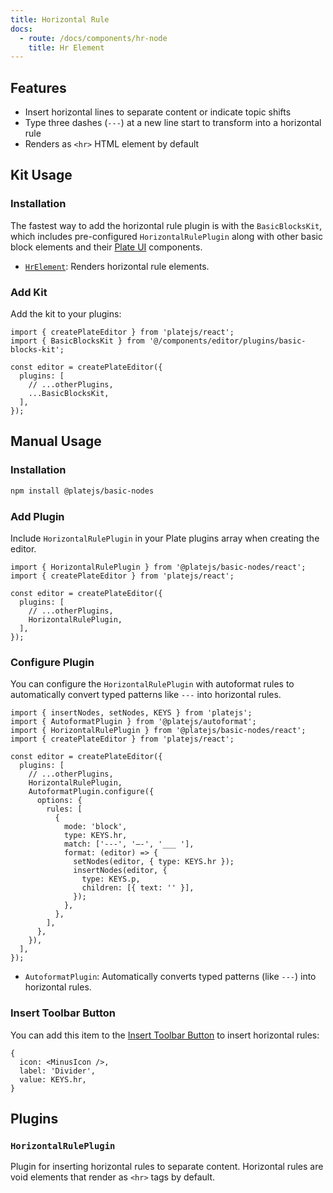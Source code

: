 ```yaml
---
title: Horizontal Rule
docs:
  - route: /docs/components/hr-node
    title: Hr Element
---
```


<ComponentPreview name="basic-blocks-demo" />

<PackageInfo>

## Features

- Insert horizontal lines to separate content or indicate topic shifts
- Type three dashes (`---`) at a new line start to transform into a horizontal rule
- Renders as `<hr>` HTML element by default

</PackageInfo>

## Kit Usage

<Steps>

### Installation

The fastest way to add the horizontal rule plugin is with the `BasicBlocksKit`, which includes pre-configured `HorizontalRulePlugin` along with other basic block elements and their [Plate UI](/docs/installation/plate-ui) components.

<ComponentSource name="basic-blocks-kit" />

- [`HrElement`](/docs/components/hr-node): Renders horizontal rule elements.

### Add Kit

Add the kit to your plugins:

```tsx
import { createPlateEditor } from 'platejs/react';
import { BasicBlocksKit } from '@/components/editor/plugins/basic-blocks-kit';

const editor = createPlateEditor({
  plugins: [
    // ...otherPlugins,
    ...BasicBlocksKit,
  ],
});
```

</Steps>

## Manual Usage

<Steps>

### Installation

```bash
npm install @platejs/basic-nodes
```

### Add Plugin

Include `HorizontalRulePlugin` in your Plate plugins array when creating the editor.

```tsx
import { HorizontalRulePlugin } from '@platejs/basic-nodes/react';
import { createPlateEditor } from 'platejs/react';

const editor = createPlateEditor({
  plugins: [
    // ...otherPlugins,
    HorizontalRulePlugin,
  ],
});
```

### Configure Plugin

You can configure the `HorizontalRulePlugin` with autoformat rules to automatically convert typed patterns like `---` into horizontal rules.

```tsx
import { insertNodes, setNodes, KEYS } from 'platejs';
import { AutoformatPlugin } from '@platejs/autoformat';
import { HorizontalRulePlugin } from '@platejs/basic-nodes/react';
import { createPlateEditor } from 'platejs/react';

const editor = createPlateEditor({
  plugins: [
    // ...otherPlugins,
    HorizontalRulePlugin,
    AutoformatPlugin.configure({
      options: {
        rules: [
          {
            mode: 'block',
            type: KEYS.hr,
            match: ['---', '—-', '___ '],
            format: (editor) => {
              setNodes(editor, { type: KEYS.hr });
              insertNodes(editor, {
                type: KEYS.p,
                children: [{ text: '' }],
              });
            },
          },
        ],
      },
    }),
  ],
});
```

- `AutoformatPlugin`: Automatically converts typed patterns (like `---`) into horizontal rules.

### Insert Toolbar Button

You can add this item to the [Insert Toolbar Button](/docs/toolbar#insert-toolbar-button) to insert horizontal rules:

```tsx
{
  icon: <MinusIcon />,
  label: 'Divider',
  value: KEYS.hr,
}
```

</Steps>

## Plugins

### `HorizontalRulePlugin`

Plugin for inserting horizontal rules to separate content. Horizontal rules are void elements that render as `<hr>` tags by default.
